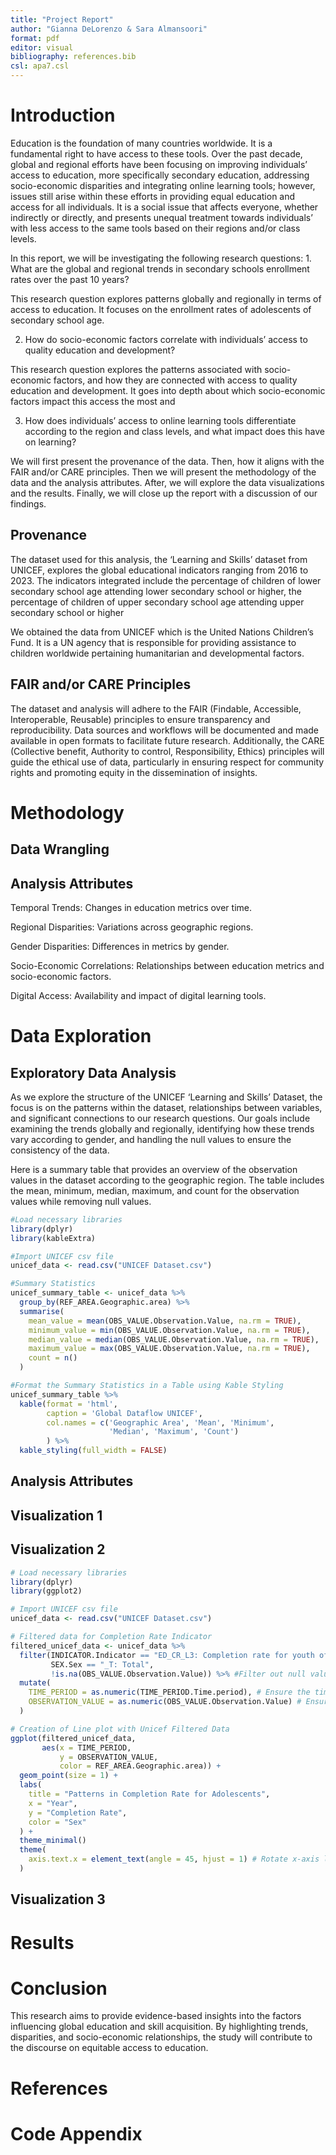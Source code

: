 ```yaml
---
title: "Project Report"
author: "Gianna DeLorenzo & Sara Almansoori"
format: pdf
editor: visual
bibliography: references.bib  
csl: apa7.csl  
---
```


# Introduction

Education is the foundation of many countries worldwide. It is a fundamental right to have access to these tools. Over the past decade, 
global and regional efforts have been focusing on improving individuals' access to education, more specifically secondary education, 
addressing socio-economic disparities and integrating online learning tools; however, issues still arise within these efforts in providing 
equal education and access for all individuals. It is a social issue that affects everyone, whether indirectly or directly, and presents 
unequal treatment towards individuals' with less access to the same tools based on their regions and/or class levels.

In this report, we will be investigating the following research questions: 1. What are the global and regional trends in secondary schools 
enrollment rates over the past 10 years?

This research question explores patterns globally and regionally in terms of access to education. It focuses on the enrollment rates of 
adolescents of secondary school age.

2.  How do socio-economic factors correlate with individuals' access to quality education and development?

This research question explores the patterns associated with socio-economic factors, and how they are connected with access to quality 
education and development. It goes into depth about which socio-economic factors impact this access the most and

3.  How does individuals' access to online learning tools differentiate according to the region and class levels, and what impact does this 
have on learning?

We will first present the provenance of the data. Then, how it aligns with the FAIR and/or CARE principles. Then we will present the 
methodology of the data and the analysis attributes. After, we will explore the data visualizations and the results. Finally, we will close 
up the report with a discussion of our findings.

## Provenance

The dataset used for this analysis, the 'Learning and Skills' dataset from UNICEF, explores the global educational indicators ranging from 
2016 to 2023. The indicators integrated include the percentage of children of lower secondary school age attending lower secondary school 
or higher, the percentage of children of upper secondary school age attending upper secondary school or higher

We obtained the data from UNICEF which is the United Nations Children's Fund. It is a UN agency that is responsible for providing 
assistance to children worldwide pertaining humanitarian and developmental factors.

## FAIR and/or CARE Principles

The dataset and analysis will adhere to the FAIR (Findable, Accessible, Interoperable, Reusable) principles to ensure transparency and 
reproducibility. Data sources and workflows will be documented and made available in open formats to facilitate future research. 
Additionally, the CARE (Collective benefit, Authority to control, Responsibility, Ethics) principles will guide the ethical use of data, 
particularly in ensuring respect for community rights and promoting equity in the dissemination of insights.

# Methodology

## Data Wrangling

## Analysis Attributes

Temporal Trends: Changes in education metrics over time.

Regional Disparities: Variations across geographic regions.

Gender Disparities: Differences in metrics by gender.

Socio-Economic Correlations: Relationships between education metrics and socio-economic factors.

Digital Access: Availability and impact of digital learning tools.

# Data Exploration

## Exploratory Data Analysis

As we explore the structure of the UNICEF 'Learning and Skills' Dataset, the focus is on the patterns within the dataset, relationships 
between variables, and significant connections to our research questions. Our goals include examining the trends globally and regionally, 
identifying how these trends vary according to gender, and handling the null values to ensure the consistency of the data. 

Here is a summary table that provides an overview of the observation values in the dataset according to the geographic region. The table 
includes the mean, minimum, median, maximum, and count for the observation values while removing null values.

```r

#Load necessary libraries
library(dplyr)
library(kableExtra)

#Import UNICEF csv file
unicef_data <- read.csv("UNICEF Dataset.csv")

#Summary Statistics
unicef_summary_table <- unicef_data %>%
  group_by(REF_AREA.Geographic.area) %>%
  summarise(
    mean_value = mean(OBS_VALUE.Observation.Value, na.rm = TRUE),
    minimum_value = min(OBS_VALUE.Observation.Value, na.rm = TRUE),
    median_value = median(OBS_VALUE.Observation.Value, na.rm = TRUE),
    maximum_value = max(OBS_VALUE.Observation.Value, na.rm = TRUE),
    count = n()
  )

#Format the Summary Statistics in a Table using Kable Styling
unicef_summary_table %>%
  kable(format = 'html',
        caption = 'Global Dataflow UNICEF',
        col.names = c('Geographic Area', 'Mean', 'Minimum', 
                      'Median', 'Maximum', 'Count')
        ) %>%
  kable_styling(full_width = FALSE)

```


## Analysis Attributes

## Visualization 1

## Visualization 2

```r

# Load necessary libraries
library(dplyr)
library(ggplot2)

# Import UNICEF csv file
unicef_data <- read.csv("UNICEF Dataset.csv")

# Filtered data for Completion Rate Indicator
filtered_unicef_data <- unicef_data %>%
  filter(INDICATOR.Indicator == "ED_CR_L3: Completion rate for youth of upper secondary education school age",
         SEX.Sex == "_T: Total",
         !is.na(OBS_VALUE.Observation.Value)) %>% #Filter out null values 
  mutate(
    TIME_PERIOD = as.numeric(TIME_PERIOD.Time.period), # Ensure the time period is numeric
    OBSERVATION_VALUE = as.numeric(OBS_VALUE.Observation.Value) # Ensure observation values are numeric
  )

# Creation of Line plot with Unicef Filtered Data
ggplot(filtered_unicef_data,
       aes(x = TIME_PERIOD, 
           y = OBSERVATION_VALUE,
           color = REF_AREA.Geographic.area)) +
  geom_point(size = 1) +
  labs(
    title = "Patterns in Completion Rate for Adolescents",
    x = "Year",
    y = "Completion Rate",
    color = "Sex"
  ) +
  theme_minimal()
  theme(
    axis.text.x = element_text(angle = 45, hjust = 1) # Rotate x-axis labels
  )

```

## Visualization 3

# Results

# Conclusion

This research aims to provide evidence-based insights into the factors influencing global education and skill acquisition. By highlighting 
trends, disparities, and socio-economic relationships, the study will contribute to the discourse on equitable access to education. 

# References

# Code Appendix

```r

```
